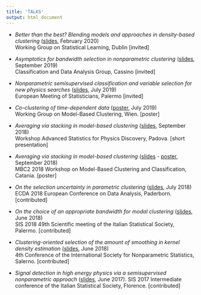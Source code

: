 ```yaml
---
title: 'TALKS'
output: html_document
---
```


* *Better than the best? Blending models and approaches in density-based clustering* ([slides](documents/wg_ucd.pdf), February 2020) <br>
Working Group on Statistical Learning, Dublin [invited]

* *Asymptotics for bandwidth selection in nonparametric clustering* ([slides](documents/cladag19.pdf), September 2019) <br> 
Classification and Data Analysis Group, Cassino [invited]

* *Nonparametric semisupervised classification and variable selection for new physics searches* ([slides](documents/ems2019.pdf), July 2019)  <br>
European Meeting of Statisticians, Palermo [invited]

* *Co-clustering of time-dependent data* ([poster](documents/poster_wg19.pdf), July 2019) <br>
Working Group on Model-Based Clustering, Wien. [poster]

* *Averaging via stacking in model-based clustering* ([slides](documents/aspd.pdf), September 2018) <br>
Workshop Advanced Statistics for Physics Discovery, Padova. [short presentation]

* *Averaging via stacking in model-based clustering* ([slides](documents/template_mbc2.pdf) - [poster](documents/conference_poster_2.pdf), September 2018) <br> 
MBC2 2018 Workshop on Model-Based Clustering and Classification, Catania. [poster]

* *On the selection uncertainty in parametric clustering* ([slides](documents/ecda.pdf), July 2018) <br>
ECDA 2018 European Conference on Data Analysis, Paderborn. [contributed]

* *On the choice of an appropriate bandwidth for modal clustering* ([slides](documents/sis2018.pdf), June 2018) <br>
SIS 2018 49th Scientific meeting of the Italian Statistical Society, Palermo. [contributed]

* *Clustering-oriented selection of the amount of smoothing in kernel density estimation* ([slides](documents/isnps.pdf), June 2018) <br>
4th Conference of the International Society for Nonparametric Statistics, Salerno. [contributed]

* *Signal detection in high energy physics via a semisupervised nonparametric approach* ([slides](documents/slide_sis2017b.pdf), June 2017). 
SIS 2017 Intermediate conference of the Italian Statistical Society, Florence. [contributed]




